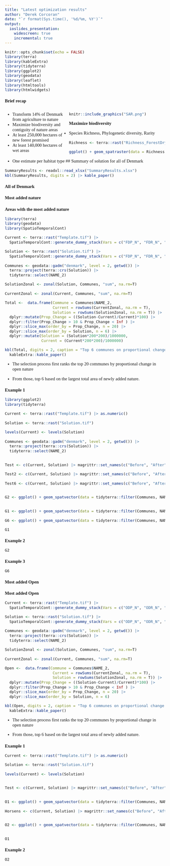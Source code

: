 ```yaml
---
title: "Latest optimization results"
author: "Derek Corcoran"
date: "`r format(Sys.time(), '%d/%m, %Y')`"
output:
  ioslides_presentation:
    widescreen: true
    incremental: true
---
```


```r
knitr::opts_chunk$set(echo = FALSE)
library(terra)
library(kableExtra)
library(tidyterra)
library(ggplot2)
library(geodata)
library(leaflet)
library(htmltools)
library(htmlwidgets)
```

## Brief recap


<div style="float: left; width: 40%;">
* Transform 14% of Denmark from agriculture to nature
* Maximize biodiversity and contiguity of nature areas
* At least 250,000 hectares of new forest promised 
* At least 140,000 hectares of wet areas
</div>

<div style="float: right; width: 60%;">
```r
knitr::include_graphics("SAR.png")
```

</div>

## Maximize biodiversity


* Species Richness, Phylogenetic diversity, Rarity

```r
Richness <- terra::rast("Richness_ForestDryRich.tif")

ggplot() + geom_spatraster(data = Richness) + scale_fill_wiki_c() + labs(title ="Forest Dry Rich", caption = "Richness") + theme_bw()
```

* One estimate per habitat type
## Summary of solution for all of Denmark

```r
SummaryResults <- readxl::read_xlsx("SummaryResults.xlsx")
kbl(SummaryResults, digits = 2) |> kable_paper()
```


## All of Denmark

<!-- Leaflet CSS and JavaScript -->
<link rel="stylesheet" href="http://cdn.leafletjs.com/leaflet-0.7.5/leaflet.css" />
<script src="http://cdn.leafletjs.com/leaflet-0.7.5/leaflet.js"></script>

<style>
    body, table, tr, td, th, div, h1, h2, input { font-family: "Calibri", "Trebuchet MS", "Ubuntu", Serif; font-size: 11pt; }
    #map { position:absolute; top:0; bottom:0; width:90%; } /* full size */
    .ctl {
        padding: 2px 10px 2px 10px;
        background: white;
        background: rgba(255,255,255,0.9);
        box-shadow: 0 0 15px rgba(0,0,0,0.2);
        border-radius: 5px;
        text-align: right;
    }
    .title {
        font-size: 18pt;
        font-weight: bold;
    }
    .src {
        font-size: 10pt;
    }
    .legend {
        background: white;
        padding: 6px 8px;
        font-size: 12px;
        line-height: 18px;
        color: #555;
    }
    .legend i {
        width: 18px;
        height: 18px;
        float: left;
        margin-right: 8px;
        opacity: 0.7;
    }
</style>

<div id="map"></div>

<script>
/* **** Leaflet **** */
var DarkMatter = L.tileLayer('https://cartodb-basemaps-{s}.global.ssl.fastly.net/dark_all/{z}/{x}/{y}.png', {
    attribution: '&copy; <a href="https://carto.com/attributions">CARTO</a>'
});

// Base layers
var osm = L.tileLayer('http://{s}.tile.osm.org/{z}/{x}/{y}.png', {attribution: '&copy; <a href="http://osm.org/copyright">OpenStreetMap</a> contributors'});

var cartodb = L.tileLayer('http://{s}.basemaps.cartocdn.com/light_all/{z}/{x}/{y}.png', {attribution: '&copy; <a href="http://www.openstreetmap.org/copyright">OpenStreetMap</a> contributors, &copy; <a href="http://cartodb.com/attributions">CartoDB</a>'});

// White background
var white = L.tileLayer("data:image/png;base64,iVBORw0KGgoAAAANSUhEUgAAAQAAAAEAAQMAAABmvDolAAAAA1BMVEX///+nxBvIAAAAH0lEQVQYGe3BAQ0AAADCIPunfg43YAAAAAAAAAAA5wIhAAAB9aK9BAAAAABJRU5ErkJggg==");

// Overlay layers (TMS)
var lyr = L.tileLayer('./{z}/{x}/{y}.png', {tms: true, opacity: 0.7, attribution: ""});

// Map
var map = L.map('map', {
    center: [56.08179712158155, 11.738158813369875],
    zoom: 20,
    minZoom: 7,
    maxZoom: 20,
    layers: [osm]
});

var basemaps = {
    "OpenStreetMap": osm, 
    "CartoDB Positron": cartodb, 
    "Dark matter": DarkMatter, 
    "Without background": white
};

var overlaymaps = {
    "Layer": lyr
};

// Title
var title = L.control();
title.onAdd = function(map) {
    this._div = L.DomUtil.create('div', 'ctl title');
    this.update();
    return this._div;
};
title.update = function(props) {
    this._div.innerHTML = "Sols";
};
title.addTo(map);

// Note
var src = 'Generated by <a href="http://www.klokan.cz/projects/gdal2tiles/">GDAL2Tiles</a>, Copyright &copy; 2008 <a href="http://www.klokan.cz/">Klokan Petr Pridal</a>,  <a href="http://www.gdal.org/">GDAL</a> &amp; <a href="http://www.osgeo.org/">OSGeo</a> <a href="http://code.google.com/soc/">GSoC</a>';
var note = L.control({position: 'bottomleft'});
note.onAdd = function(map) {
    this._div = L.DomUtil.create('div', 'ctl src');
    this.update();
    return this._div;
};
note.update = function(props) {
    this._div.innerHTML = src;
};
note.addTo(map);

// Add base layers with collapsible control enabled
L.control.layers(basemaps, overlaymaps, {collapsed: true}).addTo(map);

// Fit to overlay bounds (SW and NE points with (lat, lon))
map.fitBounds([[54.350986203547414, 15.597242237512058], [57.81260803961569, 7.879075389227694]]);


// Add color scale legend
var colorScale = ["#01665e", "#35978f", "#80cdc1", "#c7eae5", "#f6e8c3", "#dfc27d", "#bf812d", "#8c510a"];
var categories = ["FDP", "FDR", "FWP", "FWR", "ODP", "ODR", "OWP", "OWR"];

var legend = L.control({position: 'bottomright'});

legend.onAdd = function(map) {
    var div = L.DomUtil.create('div', 'legend');
    // Loop through categories and colors to generate labels
    for (var i = 0; i < categories.length; i++) {
        div.innerHTML +=
            '<i style="background:' + colorScale[i] + '"></i> ' +
            categories[i] + '<br>';
    }
    return div;
};

legend.addTo(map);
</script>


# Most added nature


## Areas with the most added nature

```r
library(terra)
library(geodata)
library(SpatioTemporalCont)

Current <- terra::rast("Template.tif") |>
  SpatioTemporalCont::generate_dummy_stack(Vars = c("FDP_N", "FDR_N", "FWP_N", "FWR_N", "ODP_N", "ODR_N", "OWP_N", "OWR_N "))

Solution <- terra::rast("Solution.tif") |>
  SpatioTemporalCont::generate_dummy_stack(Vars = c("FDP_N", "FDR_N", "FWP_N", "FWR_N", "ODP_N", "ODR_N", "OWP_N", "OWR_N "))

Communes <- geodata::gadm("denmark", level = 2, getwd()) |>
  terra::project(terra::crs(Solution)) |>
  tidyterra::select(NAME_2)

SolutionZonal <- zonal(Solution, Communes, "sum", na.rm=T)

CurrentZonal <- zonal(Current, Communes, "sum", na.rm=T)

Total <-  data.frame(Commune = Communes$NAME_2,
                     Current = rowSums(CurrentZonal, na.rm = T),
                     Solution = rowSums(SolutionZonal, na.rm = T)) |>
  dplyr::mutate(Prop_Change = ((Solution-Current)/Current)*100) |>
  dplyr::filter(Prop_Change > 10 & Prop_Change < Inf ) |>
  dplyr::slice_max(order_by = Prop_Change, n = 20) |>
  dplyr::slice_max(order_by = Solution, n = 6) |> 
  dplyr::mutate(Solution = (Solution*200*200)/1000000,
                Current = (Current*200*200)/1000000)
```

```r
kbl(Total, digits = 2, caption = "Top 6 communes on proportional change") |> 
  kableExtra::kable_paper()
```

* The selection process first ranks the top 20 communes by proportional change in open nature

* From those, top 6 based on the largest total area of newly added nature.

## Example 1

```r

library(ggplot2)
library(tidyterra)

Current <- terra::rast("Template.tif") |> as.numeric()

Solution <- terra::rast("Solution.tif")

levels(Current) <- levels(Solution)

Communes <- geodata::gadm("denmark", level = 2, getwd()) |>
  terra::project(terra::crs(Solution)) |>
  tidyterra::select(NAME_2)


Test <- c(Current, Solution) |> magrittr::set_names(c("Before", "After")) |> terra::crop(tidyterra::filter(Communes, NAME_2 == Total$Commune[1]))

Test2 <- c(Current, Solution) |> magrittr::set_names(c("Before", "After")) |> terra::crop(tidyterra::filter(Communes, NAME_2 == Total$Commune[2])) |> terra::mask(tidyterra::filter(Communes, NAME_2 == Total$Commune[2]))

Test6 <- c(Current, Solution) |> magrittr::set_names(c("Before", "After")) |> terra::crop(tidyterra::filter(Communes, NAME_2 == Total$Commune[6])) |> terra::mask(tidyterra::filter(Communes, NAME_2 == Total$Commune[6]))


G2 <- ggplot() + geom_spatvector(data = tidyterra::filter(Communes, NAME_2 == Total$Commune[2])) + geom_spatraster(data = Test2)+ scale_fill_manual(name = "Current", values =  c("white","#01665e", "#35978f", "#80cdc1", "#c7eae5", "#f6e8c3", "#dfc27d",
                                                                                                                                                                            "#bf812d", "#8c510a"), na.value = "#00000000") + theme_dark() + facet_wrap(~lyr) + ggtitle(Total$Commune[[2]])

G1 <- ggplot() + geom_spatvector(data = tidyterra::filter(Communes, NAME_2 == Total$Commune[1])) + geom_spatraster(data = Test)+ scale_fill_manual(name = "Current", values =  c("white","#01665e", "#35978f", "#80cdc1", "#c7eae5", "#f6e8c3", "#dfc27d","#bf812d", "#8c510a"), na.value = "#00000000") + theme_dark() + facet_wrap(~lyr) + ggtitle(Total$Commune[1])

G6 <- ggplot() + geom_spatvector(data = tidyterra::filter(Communes, NAME_2 == Total$Commune[6])) + geom_spatraster(data = Test6)+ scale_fill_manual(name = "Current", values =  c("white","#01665e", "#35978f", "#80cdc1", "#c7eae5", "#f6e8c3", "#dfc27d","#bf812d", "#8c510a"), na.value = "#00000000") + theme_dark() + facet_wrap(~lyr)+ ggtitle(Total$Commune[6])
```

```r
G1
```

## Example 2

```r
G2
```

## Example 3

```r
G6
```

# Most added Open

## Most added Open

```r
Current <- terra::rast("Template.tif") |>
  SpatioTemporalCont::generate_dummy_stack(Vars = c("ODP_N", "ODR_N", "OWP_N", "OWR_N "))

Solution <- terra::rast("Solution.tif") |>
  SpatioTemporalCont::generate_dummy_stack(Vars = c("ODP_N", "ODR_N", "OWP_N", "OWR_N "))

Communes <- geodata::gadm("denmark", level = 2, getwd()) |>
  terra::project(terra::crs(Solution)) |>
  tidyterra::select(NAME_2)

SolutionZonal <- zonal(Solution, Communes, "sum", na.rm=T)

CurrentZonal <- zonal(Current, Communes, "sum", na.rm=T)

Open <-  data.frame(Commune = Communes$NAME_2,
                     Current = rowSums(CurrentZonal, na.rm = T),
                     Solution = rowSums(SolutionZonal, na.rm = T)) |>
  dplyr::mutate(Prop_Change = ((Solution-Current)/Current)*100) |>
  dplyr::filter(Prop_Change > 10 & Prop_Change < Inf ) |>
  dplyr::slice_max(order_by = Prop_Change, n = 20) |>
  dplyr::slice_max(order_by = Solution, n = 6)
```

```r
kbl(Open, digits = 2, caption = "Top 6 communes on proportional change open nature") |> 
  kableExtra::kable_paper()
```


* The selection process first ranks the top 20 communes by proportional change in open nature

* From those, top 6 based on the largest total area of newly added nature.

## Example 1

```r
Current <- terra::rast("Template.tif") |> as.numeric()

Solution <- terra::rast("Solution.tif")

levels(Current) <- levels(Solution)


Test <- c(Current, Solution) |> magrittr::set_names(c("Before", "After")) |> terra::crop(tidyterra::filter(Communes, NAME_2 == Open$Commune[5])) |> terra::mask(tidyterra::filter(Communes, NAME_2 == Open$Commune[5]))


O1 <- ggplot() + geom_spatvector(data = tidyterra::filter(Communes, NAME_2 == Open$Commune[5])) + geom_spatraster(data = Test)+ scale_fill_manual(name = "Current", values =  c("white","#01665e", "#35978f", "#80cdc1", "#c7eae5", "#f6e8c3", "#dfc27d", "#bf812d", "#8c510a"), na.value = "#00000000") + theme_dark() + facet_wrap(~lyr) + ggtitle(Open$Commune[5])

Horsens <- c(Current, Solution) |> magrittr::set_names(c("Before", "After")) |> terra::crop(tidyterra::filter(Communes, NAME_2 == Open$Commune[4])) |> terra::mask(tidyterra::filter(Communes, NAME_2 == Open$Commune[4]))


O2 <- ggplot() + geom_spatvector(data = tidyterra::filter(Communes, NAME_2 == Open$Commune[4])) + geom_spatraster(data = Horsens)+ scale_fill_manual(name = "Current", values =  c("white","#01665e", "#35978f", "#80cdc1", "#c7eae5", "#f6e8c3", "#dfc27d",
                                                                                                                                                                          "#bf812d", "#8c510a"), na.value = "#00000000") + theme_dark() + facet_wrap(~lyr) + ggtitle(Open$Commune[4])
```


```r
O1
```

## Example 2

```r
O2
```